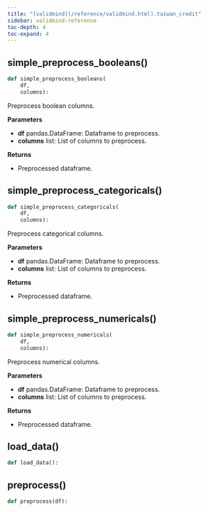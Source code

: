 ```yaml
---
title: "[validmind](/reference/validmind.html).taiwan_credit"
sidebar: validmind-reference
toc-depth: 4
toc-expand: 4
---
```


## simple_preprocess_booleans<span class='muted'>()</span>

<!-- module.qmd.jinja2 - module level function alias -->

```python
def simple_preprocess_booleans(
    df,
    columns):
```

Preprocess boolean columns.

**Parameters**

- **df** pandas.DataFrame: Dataframe to preprocess.
- **columns** list: List of columns to preprocess.

**Returns**

- Preprocessed dataframe.

## simple_preprocess_categoricals<span class='muted'>()</span>

<!-- module.qmd.jinja2 - module level function alias -->

```python
def simple_preprocess_categoricals(
    df,
    columns):
```

Preprocess categorical columns.

**Parameters**

- **df** pandas.DataFrame: Dataframe to preprocess.
- **columns** list: List of columns to preprocess.

**Returns**

- Preprocessed dataframe.

## simple_preprocess_numericals<span class='muted'>()</span>

<!-- module.qmd.jinja2 - module level function alias -->

```python
def simple_preprocess_numericals(
    df,
    columns):
```

Preprocess numerical columns.

**Parameters**

- **df** pandas.DataFrame: Dataframe to preprocess.
- **columns** list: List of columns to preprocess.

**Returns**

- Preprocessed dataframe.

## load_data[()]{.muted}

<!-- function.qmd.jinja2 - function signature -->

```python
def load_data():
```

## preprocess[()]{.muted}

<!-- function.qmd.jinja2 - function signature -->

```python
def preprocess(df):
```
